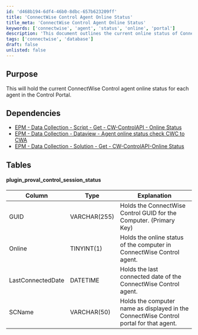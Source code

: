 ```yaml
---
id: 'd468b194-6df4-46b0-8dbc-657b623209ff'
title: 'ConnectWise Control Agent Online Status'
title_meta: 'ConnectWise Control Agent Online Status'
keywords: ['connectwise', 'agent', 'status', 'online', 'portal']
description: 'This document outlines the current online status of ConnectWise Control agents within the Control Portal, detailing dependencies and the structure of the relevant database table.'
tags: ['connectwise', 'database']
draft: false
unlisted: false
---
```

## Purpose

This will hold the current ConnectWise Control agent online status for each agent in the Control Portal.

## Dependencies

- [EPM - Data Collection - Script - Get - CW-ControlAPI - Online Status](https://proval.itglue.com/DOC-5078775-9912233)
- [EPM - Data Collection - Dataview - Agent online status check CWC to CWA](https://proval.itglue.com/DOC-5078775-9915631)
- [EPM - Data Collection - Solution - Get - CW-ControlAPI-Online Status](https://proval.itglue.com/DOC-5078775-9004336)

## Tables

#### plugin_proval_control_session_status

| Column              | Type         | Explanation                                                                                     |
|---------------------|--------------|-------------------------------------------------------------------------------------------------|
| GUID                 | VARCHAR(255) | Holds the ConnectWise Control GUID for the Computer. (Primary Key)                            |
| Online              | TINYINT(1)   | Holds the online status of the computer in ConnectWise Control agent.                         |
| LastConnectedDate   | DATETIME     | Holds the last connected date of the ConnectWise Control agent.                               |
| SCName              | VARCHAR(50)  | Holds the computer name as displayed in the ConnectWise Control portal for that agent.       |











